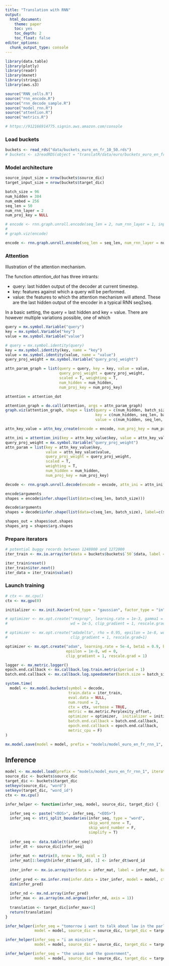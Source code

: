 ```yaml
---
title: "Translation with RNN"
output:
  html_document:
    theme: paper
    toc: yes
    toc_depth: 2
    toc_float: false
editor_options: 
  chunk_output_type: console
---
```


```r
library(data.table)
library(plotly)
library(readr)
library(mxnet)
library(stringi)
library(aws.s3)

source("RNN_cells.R")
source("rnn_encode.R")
source("rnn_decode_sample.R")
source("model_rnn.R")
source("attention.R")
source("metrics.R")
```

```r
# https://912166914775.signin.aws.amazon.com/console
```

### Load buckets

```r
buckets <- read_rds("data/buckets_euro_en_fr_10_50.rds")
# buckets <- s3readRDS(object = "translatR/data/euro/buckets_euro_en_fr_4_24.rds", bucket = "nimus-data")
```


### Model architecture

```r
source_input_size = nrow(buckets$source_dic)
target_input_size = nrow(buckets$target_dic)

batch_size = 96
num_hidden = 384
num_embed = 256
seq_len = 50
num_rnn_layer = 2
num_proj_key = NULL

# encode <- rnn.graph.unroll.encode(seq_len = 2, num_rnn_layer = 1, input_size = source_input_size, num_embed = num_embed, output_last_state = F, config = "one-to-one", cell_type = "lstm", loss_output = NULL, ignore_label = 0, masking = T, num_hidden = num_hidden, dropout = 0.2, prefix = "encode_", init.state = NULL, data_name = "data", bidirectional = T, reverse_input = F)
# 
# graph.viz(encode)
```

```r
encode <- rnn.graph.unroll.encode(seq_len = seq_len, num_rnn_layer = num_rnn_layer, input_size = source_input_size, num_embed = num_embed, output_last_state = F, config = "one-to-one", cell_type = "lstm", loss_output = NULL, ignore_label = 0, masking = T, num_hidden = num_hidden, dropout = 0.1, prefix = "encode_", init.state = NULL, data_name = "data", bidirectional = T, reverse_input = F)
```


### Attention

Illustration of the attention mechanism. 

The function _attention_dot_ has three intrants: 

- query: last hidden output of the decoder at current timestep. 
- key: features against which a query will be performed. 
- value: the features to which the attention mechanism will attend. These are the last hidden output of the encoder in a typical RNN seq2seq. 

In a basic setting, the query = last hidden and key = value. 
There are however multiple variations possible, one of which

```r
query = mx.symbol.Variable("query")
key = mx.symbol.Variable("key")
value = mx.symbol.Variable("value")

# query = mx.symbol.identity(query)
key = mx.symbol.identity(key, name = "key")
value = mx.symbol.identity(value, name = "value")
query_proj_weight = mx.symbol.Variable("query_proj_weight")

attn_param_graph = list(query = query, key = key, value = value,
                        query_proj_weight = query_proj_weight,
                        scaled = T, weighting = T, 
                        num_hidden = num_hidden, 
                        num_proj_key = num_proj_key)

attention = attention_dot

attention_graph = do.call(attention, args = attn_param_graph)
graph.viz(attention_graph, shape = list(query = c(num_hidden, batch_size),
                                        key = c(num_hidden, seq_len, batch_size),
                                        value = c(num_hidden, seq_len, batch_size)))
```


```r
attn_key_value = attn_key_create(encode = encode, num_proj_key = num_proj_key)

attn_ini = attention_ini(key = attn_key_value$key, value = attn_key_value$value)
query_proj_weight = mx.symbol.Variable("query_proj_weight")
attn_param = list(key = attn_key_value$key, 
                  value = attn_key_value$value, 
                  query_proj_weight = query_proj_weight,
                  scaled = T, 
                  weighting = T, 
                  num_hidden = num_hidden, 
                  num_proj_key = num_proj_key)

decode <- rnn.graph.unroll.decode(encode = encode, attn_ini = attn_ini, attention = attention, attn_param = attn_param, seq_len = seq_len, num_rnn_layer = num_rnn_layer, input_size = target_input_size, num_embed = num_embed, output_last_state = F, config = "one-to-one", cell_type = "lstm", loss_output = "softmax", ignore_label = 0, masking = F, num_decode = target_input_size, num_hidden = num_hidden, dropout = 0.1, prefix = "decode_", label_name = "label")

encode$arguments
shapes = encode$infer.shape(list(data=c(seq_len, batch_size)))

decode$arguments
shapes = decode$infer.shape(list(data=c(seq_len, batch_size), label=c(seq_len, batch_size)))

shapes_out = shapes$out.shapes
shapes_arg = shapes$arg.shapes
```

### Prepare iterators 

```r
# potential buggy records between 1248000 and 1272000
iter_train <- mx.io.arrayiter(data = buckets$buckets$`50`$data, label = buckets$buckets$`50`$label, batch.size = batch_size, shuffle = F)

iter_train$reset()
iter_train$iter.next()
iter_data = iter_train$value()
```



### Launch training

```r
# ctx <- mx.cpu()
ctx <- mx.gpu(0)

initializer <- mx.init.Xavier(rnd_type = "gaussian", factor_type = "in", magnitude = 2.5)

# optimizer <- mx.opt.create("rmsprop", learning.rate = 1e-3, gamma1 = 0.95, gamma2 = 0.95,
#                            wd = 1e-5, clip_gradient = 1, rescale.grad=1)

# optimizer <- mx.opt.create("adadelta", rho = 0.95, epsilon = 1e-8, wd = 1e-8,
#                            clip_gradient = 1, rescale.grad=1)

optimizer <- mx.opt.create("adam", learning.rate = 5e-4, beta1 = 0.9, beta2 = 0.999,
                           epsilon = 1e-8, wd = 0,
                           clip_gradient = 1, rescale.grad = 1)

logger <- mx.metric.logger()
epoch.end.callback <- mx.callback.log.train.metric(period = 1)
batch.end.callback <- mx.callback.log.speedometer(batch.size = batch_size, frequency = 50)

system.time(
  model <- mx.model.buckets(symbol = decode,
                            train.data = iter_train, 
                            eval.data = NULL,
                            num.round = 2, 
                            ctx = ctx, verbose = TRUE,
                            metric = mx.metric.Perplexity_offset, 
                            optimizer = optimizer,  initializer = initializer,
                            batch.end.callback = batch.end.callback, 
                            epoch.end.callback = epoch.end.callback,
                            metric_cpu = F)
)

mx.model.save(model = model, prefix = "models/model_euro_en_fr_rnn_1", iteration = 0)

```


## Inference

```r
model <- mx.model.load(prefix = "models/model_euro_en_fr_rnn_1", iteration = 0)
source_dic <- buckets$source_dic
target_dic <- buckets$target_dic
setkeyv(source_dic, "word")
setkeyv(target_dic, "word_id")
ctx <- mx.cpu()

infer_helper <- function(infer_seq, model, source_dic, target_dic) {
  
  infer_seq <- paste("<BOS>", infer_seq, "<EOS>")
  infer_seq <- stri_split_boundaries(infer_seq, type = "word", 
                                     skip_word_none = T, 
                                     skip_word_number = F, 
                                     simplify = T)
  
  infer_seq <- data.table(t(infer_seq))
  infer_dt <- source_dic[infer_seq]
  
  infer_mat <- matrix(0, nrow = 50, ncol = 1)
  infer_mat[1:length(infer_dt$word_id), 1] <- infer_dt$word_id
  
  iter_infer <- mx.io.arrayiter(data = infer_mat, label = infer_mat, batch.size = 1, shuffle = F)
  
  infer_pred <- mx.infer.rnn(infer.data = iter_infer, model = model, ctx = ctx)
  dim(infer_pred)
  
  infer_nd <- mx.nd.array(infer_pred)
  infer_max <- as.array(mx.nd.argmax(infer_nd, axis = 1))
  
  translation <- target_dic[infer_max+1]
  return(translation)
}

infer_helper(infer_seq = "tomorrow i want to talk about law in the parliament",
             model = model, source_dic = source_dic, target_dic = target_dic)

infer_helper(infer_seq = "i am minister",
             model = model, source_dic = source_dic, target_dic = target_dic)

infer_helper(infer_seq = "the union and the government",
             model = model, source_dic = source_dic, target_dic = target_dic)

```

